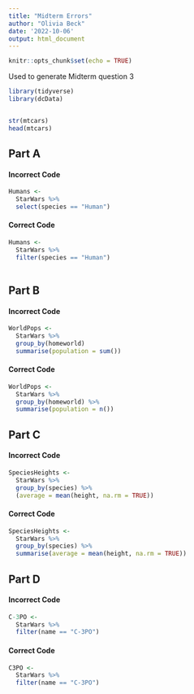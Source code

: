 ```yaml
---
title: "Midterm Errors"
author: "Olivia Beck"
date: '2022-10-06'
output: html_document
---
```


```r
knitr::opts_chunk$set(echo = TRUE)
```

Used to generate Midterm question 3 


```r
library(tidyverse)
library(dcData)


str(mtcars)
head(mtcars)
```

## Part A 

#### Incorrect Code


```r
Humans <-
  StarWars %>%
  select(species == "Human")
```
#### Correct Code 

```r
Humans <-
  StarWars %>%
  filter(species == "Human")
  
```


## Part B

#### Incorrect Code 

```r
WorldPops <- 
  StarWars %>%
  group_by(homeworld) 
  summarise(population = sum())

```



#### Correct Code 

```r
WorldPops <- 
  StarWars %>%
  group_by(homeworld) %>%
  summarise(population = n())

```



## Part C

#### Incorrect Code 

```r
SpeciesHeights <-
  StarWars %>%
  group_by(species) %>%
  (average = mean(height, na.rm = TRUE))
```



#### Correct Code 

```r
SpeciesHeights <-
  StarWars %>%
  group_by(species) %>%
  summarise(average = mean(height, na.rm = TRUE))

```



## Part D

#### Incorrect Code

```r
C-3PO <- 
  StarWars %>%
  filter(name == "C-3PO")
```

#### Correct Code

```r
C3PO <- 
  StarWars %>%
  filter(name == "C-3PO")
```
